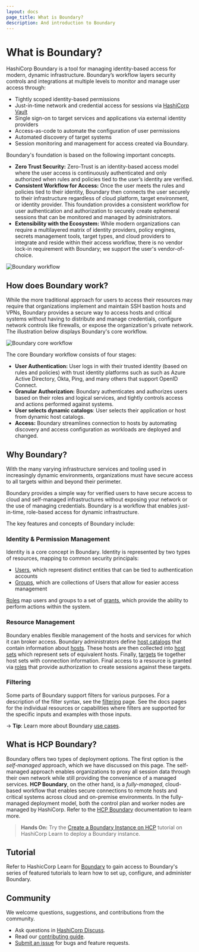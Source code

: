 ```yaml
---
layout: docs
page_title: What is Boundary?
description: And introduction to Boundary
---
```


# What is Boundary?

HashiCorp Boundary is a tool for managing identity-based access for modern, dynamic infrastructure. Boundary’s workflow layers security controls and integrations at multiple levels to monitor and manage user access through:

- Tightly scoped identity-based permissions
- Just-in-time network and credential access for sessions via [HashiCorp Vault](https://vaultproject.io/)
- Single sign-on to target services and applications via external identity providers
- Access-as-code to automate the configuration of user permissions
- Automated discovery of target systems
- Session monitoring and management for access created via Boundary.

Boundary's foundation is based on the following important concepts.

- **Zero Trust Security:** Zero-Trust is an identity-based access model where the user access is continuously authenticated and only authorized when rules and policies tied to the user’s identity are verified.
- **Consistent Workflow for Access:** Once the user meets the rules and policies tied to their identity, Boundary then connects the user securely to their infrastructure regardless of cloud platform, target environment, or identity provider. This foundation provides a consistent workflow for user authentication and authorization to securely create ephemeral sessions that can be monitored and managed by administrators.
- **Extensibility with the Ecosystem:** While modern organizations can require a multilayered matrix of identity providers, policy engines, secrets management tools, target types, and cloud  providers to integrate and reside within their access workflow, there is no vendor lock-in requirement with Boundary; we support the user's vendor-of-choice.

![Boundary workflow](/img/boundary.png)

## How does Boundary work?

While the more traditional approach for users to access their resources may require that organizations implement and maintain SSH bastion hosts and VPNs, Boundary provides a secure way to access hosts and critical systems without having to distribute and manage credentials, configure network controls like firewalls, or expose the organization's private network. The illustration below displays Boundary's core workflow.

![Boundary core workflow](/img/boundary-core-workflow.png)

The core Boundary workflow consists of four stages:

- **User Authentication:** User logs in with their trusted identity (based on rules and policies) with trust identity platforms such as such as Azure Active Directory, Okta, Ping, and many others that support OpenID Connect.
- **Granular Authorization:** Boundary authenticates and authorizes users based on their roles and logical services, and tightly controls access and actions performed against systems.
- **User selects dynamic catalogs**: User selects their application or host from dynamic host catalogs.
- **Access:** Boundary streamlines connection to hosts by automating discovery and access configuration as workloads are deployed and changed.


## Why Boundary?

With the many varying infrastructure services and tooling used in increasingly dynamic environments, organizations must have secure access to all targets within and beyond their perimeter.

Boundary provides a simple way for verified users to have secure access to cloud
and self-managed infrastructures without exposing your network or the use of
managing credentials. Boundary is a workflow that enables just-in-time,
role-based access for dynamic infrastructure.

The key features and concepts of Boundary include:

### Identity & Permission Management

Identity is a core concept in Boundary. Identity is represented by two types of
resources, mapping to common security principals:

- [Users](/docs/concepts/domain-model/users), which represent distinct entities
  that can be tied to authentication accounts
- [Groups](/docs/concepts/domain-model/groups), which are collections of Users
  that allow for easier access management

[Roles](/docs/concepts/domain-model/roles) map users and groups to a set of
[grants](/docs/concepts/security/permissions), which provide the ability to
perform actions within the system.

### Resource Management

Boundary enables flexible management of the hosts and services for which it can
broker access. Boundary administrators define [host
catalogs](/docs/concepts/domain-model/host-catalogs) that contain information
about [hosts](/docs/concepts/domain-model/hosts). These hosts are then collected
into [host sets](/docs/concepts/domain-model/host-sets) which represent sets of
equivalent hosts. Finally, [targets](/docs/concepts/domain-model/targets) tie
together host sets with connection information. Final access to a resource is
granted via [roles](/docs/concepts/domain-model/roles) that provide
authorization to create sessions against these targets.

### Filtering

Some parts of Boundary support filters for various purposes. For a description
of the filter syntax, see the [filtering](/docs/concepts/filtering) page. See
the docs pages for the individual resources or capabilities where filters are
supported for the specific inputs and examples with those inputs.

-> **Tip**: Learn more about Boundary [use cases](/docs/use-cases).

## What is HCP Boundary?

Boundary offers two types of deployment options. The first option is the *self-managed* approach, which we have discussed on this page. The self-managed approach enables organizations to proxy all session data through their own network while still providing the convenience of a managed services. **HCP Boundary**, on the other hand,  is a *fully-managed*, cloud-based workflow that enables secure connections to remote hosts and critical systems across cloud and on-premise environments. In the fully-managed deployment model, both the control plan and worker nodes are managed by HashiCorp. Refer to the [HCP Boundary](https://cloud.hashicorp.com/docs/boundary
) documentation to learn more.

> **Hands On:** Try the [Create a Boundary Instance on HCP](https://learn.hashicorp.com/tutorials/boundary/hcp-getting-started-create?in=boundary/hcp-getting-started) tutorial on HashiCorp Learn to deploy a Boundary instance.

## Tutorial

Refer to HashicCorp Learn for [Boundary](https://learn.hashicorp.com/boundary) to gain access to Boundary's series of featured tutorials to learn how to set up, configure, and administer Boundary.

## Community

We welcome questions, suggestions, and contributions from the community.

- Ask questions in [HashiCorp Discuss](https://discuss.hashicorp.com/c/boundary/50).
- Read our [contributing guide](https://github.com/hashicorp/boundary/blob/main/CONTRIBUTING.md).
- [Submit an issue](https://github.com/hashicorp/boundary/issues) for bugs and feature requests.
